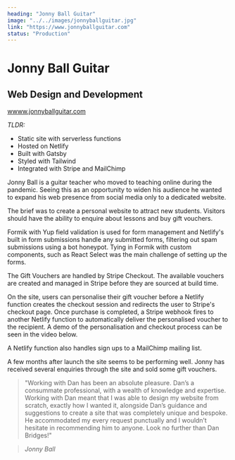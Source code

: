 ```yaml
---
heading: "Jonny Ball Guitar"
image: "../../images/jonnyballguitar.jpg"
link: "https://www.jonnyballguitar.com"
status: "Production"
---
```


# Jonny Ball Guitar

## Web Design and Development

[wwww.jonnyballguitar.com](https://www.jonnyballguitar.com)

*TLDR:*
- Static site with serverless functions
- Hosted on Netlify
- Built with Gatsby
- Styled with Tailwind
- Integrated with Stripe and MailChimp


Jonny Ball is a guitar teacher who moved to teaching online during the pandemic. Seeing this as an opportunity to widen his audience he wanted to expand his web presence from social media only to a dedicated website.

The brief was to create a personal website to attract new students. Visitors should have the ability to enquire about lessons and buy gift vouchers.

Formik with Yup field validation is used for form management and Netlify's built in form submissions handle any submitted forms, filtering out spam submissions using a bot honeypot. Tying in Formik with custom components, such as React Select was the main challenge of setting up the forms.

The Gift Vouchers are handled by Stripe Checkout. The available vouchers 
are created and managed in Stripe before they are sourced at build time. 

On the site, users can personalise their gift voucher before a Netlify function creates the checkout session and redirects the user to Stripe's checkout page. Once purchase is completed, a Stripe webhook fires to another Netlify function to automatically deliver the personalised voucher to the recipient. A demo of the personalisation and checkout process can be seen in the video below.

<VideoJSPlayer source={GiftVoucherVideo} />

A Netlify function also handles sign ups to a MailChimp mailing list.

A few months after launch the site seems to be performing well. Jonny has received several enquiries through the site and sold some gift vouchers.

> "Working with Dan has been an absolute pleasure. Dan’s a consummate professional, with a wealth of knowledge and expertise. Working with Dan meant that I was able to design my website from scratch, exactly how I wanted it, alongside Dan’s guidance and suggestions to create a site that was completely unique and bespoke. He accommodated my every request punctually and I wouldn’t hesitate in recommending him to anyone. Look no further than Dan Bridges!"

> *Jonny Ball*